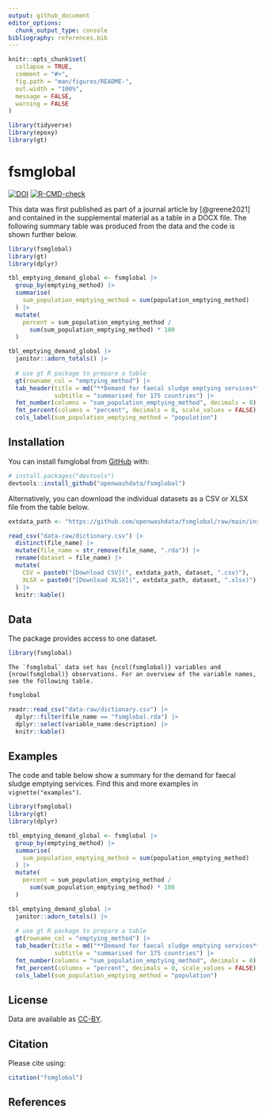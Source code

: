 ```yaml
---
output: github_document
editor_options: 
  chunk_output_type: console
bibliography: references.bib
---
```


<!-- README.md is generated from README.Rmd. Please edit that file -->

```r
knitr::opts_chunk$set(
  collapse = TRUE,
  comment = "#>",
  fig.path = "man/figures/README-",
  out.width = "100%",
  message = FALSE,
  warning = FALSE
)

library(tidyverse)
library(epoxy)
library(gt)
```

# fsmglobal

<!-- badges: start -->
[![DOI](https://zenodo.org/badge/577705928.svg)](https://zenodo.org/badge/latestdoi/577705928)
[![R-CMD-check](https://github.com/openwashdata/fsmglobal/actions/workflows/R-CMD-check.yaml/badge.svg)](https://github.com/openwashdata/fsmglobal/actions/workflows/R-CMD-check.yaml)
<!-- badges: end -->

This data was first published as part of a journal article by [@greene2021] and contained in the supplemental material as a table in a DOCX file. The following summary table was produced from the data and the code is shown further below.

```r
library(fsmglobal)
library(gt)
library(dplyr)
```

```r
tbl_emptying_demand_global <- fsmglobal |> 
  group_by(emptying_method) |> 
  summarise(
    sum_population_emptying_method = sum(population_emptying_method)
  ) |> 
  mutate(
    percent = sum_population_emptying_method / 
      sum(sum_population_emptying_method) * 100
  )
```


```r
tbl_emptying_demand_global |> 
  janitor::adorn_totals() |>
  
  # use gt R package to prepare a table
  gt(rowname_col = "emptying_method") |>
  tab_header(title = md("**Demand for faecal sludge emptying services**"), 
             subtitle = "summarised for 175 countries") |> 
  fmt_number(columns = "sum_population_emptying_method", decimals = 0) |> 
  fmt_percent(columns = "percent", decimals = 0, scale_values = FALSE) |> 
  cols_label(sum_population_emptying_method = "population") 
```

## Installation

You can install fsmglobal from [GitHub](https://github.com/) with:

``` r
# install.packages("devtools")
devtools::install_github("openwashdata/fsmglobal")
```

Alternatively, you can download the individual datasets as a CSV or XLSX file from the table below.

```r

extdata_path <- "https://github.com/openwashdata/fsmglobal/raw/main/inst/extdata/"

read_csv("data-raw/dictionary.csv") |> 
  distinct(file_name) |> 
  mutate(file_name = str_remove(file_name, ".rda")) |> 
  rename(dataset = file_name) |> 
  mutate(
    CSV = paste0("[Download CSV](", extdata_path, dataset, ".csv)"),
    XLSX = paste0("[Download XLSX](", extdata_path, dataset, ".xlsx)")
  ) |> 
  knitr::kable()
```

## Data

The package provides access to one dataset.

```r
library(fsmglobal)
```

```epoxy
The `fsmglobal` data set has {ncol(fsmglobal)} variables and {nrow(fsmglobal)} observations. For an overview of the variable names, see the following table.  
```

```r
fsmglobal
```

```r
readr::read_csv("data-raw/dictionary.csv") |> 
  dplyr::filter(file_name == "fsmglobal.rda") |> 
  dplyr::select(variable_name:description) |> 
  knitr::kable()
```

## Examples

The code and table below show a summary for the demand for faecal sludge emptying services. Find this and more examples in `vignette("examples")`.

```r
library(fsmglobal)
library(gt)
library(dplyr)
```

```r
tbl_emptying_demand_global <- fsmglobal |> 
  group_by(emptying_method) |> 
  summarise(
    sum_population_emptying_method = sum(population_emptying_method)
  ) |> 
  mutate(
    percent = sum_population_emptying_method / 
      sum(sum_population_emptying_method) * 100
  )
```

```r
tbl_emptying_demand_global |> 
  janitor::adorn_totals() |>
  
  # use gt R package to prepare a table
  gt(rowname_col = "emptying_method") |>
  tab_header(title = md("**Demand for faecal sludge emptying services**"), 
             subtitle = "summarised for 175 countries") |> 
  fmt_number(columns = "sum_population_emptying_method", decimals = 0) |> 
  fmt_percent(columns = "percent", decimals = 0, scale_values = FALSE) |> 
  cols_label(sum_population_emptying_method = "population") 
```

## License

Data are available as
[CC-BY](https://github.com/openwashdata/fsmglobal/blob/main/LICENSE.md).

## Citation

Please cite using:

```r
citation("fsmglobal")
```

## References
